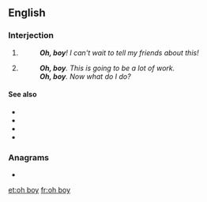 ==English==

===Interjection===
{{en-interj}}

# {{non-gloss definition|An [[expression]] of [[delight]] or [[joy]].}}
#: '''''Oh, boy'''! I can't wait to tell my friends about this!''
# {{non-gloss definition|An expression of dismay, [[resignation]], [[frustration]], or [[annoyance]] ([[sarcastic]]).}}
#: '''''Oh, boy'''. This is going to be a lot of work.''
#: '''''Oh, boy'''. Now what do I do?''

====See also====
* {{l|en|yay}}
* {{l|en|uh oh}}
* {{l|en|oh no}}
* {{l|en|oh man}}

===Anagrams===
* {{l|en|hoboy}}

[[et:oh boy]]
[[fr:oh boy]]